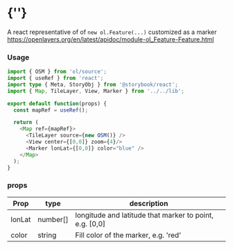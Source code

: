  
<Meta of={MarkerStories} />
 
# {'<Marker />'}
 
A react representative of of `new ol.Feature(...)` customized as a marker  
https://openlayers.org/en/latest/apidoc/module-ol_Feature-Feature.html
<Story of={MarkerStories.Primary} />

### Usage
```typescript
import { OSM } from 'ol/source';
import { useRef } from 'react';
import type { Meta, StoryObj } from '@storybook/react';
import { Map, TileLayer, View, Marker } from '../../lib';

export default function(props) {
  const mapRef = useRef();

  return (
    <Map ref={mapRef}>
      <TileLayer source={new OSM()} />
      <View center={[0,0]} zoom={4}/>
      <Marker lonLat={[0,0]} color="blue" />
    </Map>
  );
}
```


### props

| Prop   | type        | description |
| ------ | ----------- | ------------|
| lonLat | number[]    | longitude and latitude that marker to point, e.g. [0,0] | 
| color  | string      | Fill color of the marker, e.g. 'red' |


